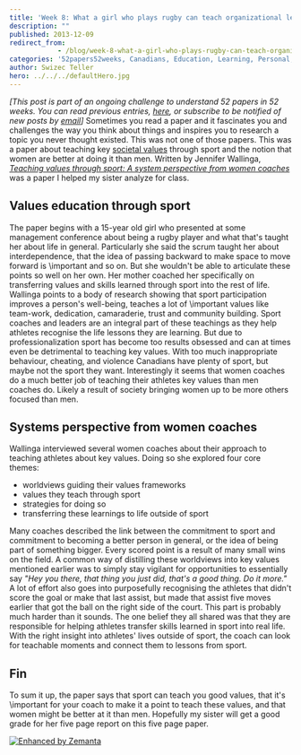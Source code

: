 ```yaml
---
title: 'Week 8: What a girl who plays rugby can teach organizational leaders'
description: ""
published: 2013-12-09
redirect_from: 
            - /blog/week-8-what-a-girl-who-plays-rugby-can-teach-organizational-leaders/swizec/6447
categories: '52papers52weeks, Canadians, Education, Learning, Personal, Sport, Sportsperson, Teacher'
author: Swizec Teller
hero: ../../../defaultHero.jpg
---
```

_\[This post is part of an ongoing challenge to understand 52 papers in 52 weeks. You can read previous entries, [here](http://swizec.com/blog/category/52-papers-in-52-weeks), or subscribe to be notified of new posts by [email](http://swiz.ec/52papers-list)]_ Sometimes you read a paper and it fascinates you and challenges the way you think about things and inspires you to research a topic you never thought existed. This was not one of those papers. This was a paper about teaching key [societal values](http://en.wikipedia.org/wiki/Value_%28personal_and_cultural%29 "Value (personal and cultural)") through sport and the notion that women are better at doing it than men. Written by Jennifer Wallinga, [_Teaching values through sport: A system perspective from women coaches_](https://docs.google.com/viewer?url=http%3A%2F%2Fwww.coach.ca%2Ffiles%2FCJWC_SEPT2012_EN.pdf) was a paper I helped my sister analyze for class.

## Values education through sport

The paper begins with a 15-year old girl who presented at some management conference about being a rugby player and what that's taught her about life in general. Particularly she said the scrum taught her about interdependence, that the idea of passing backward to make space to move forward is \\important and so on. But she wouldn't be able to articulate these points so well on her own. Her mother coached her specifically on transferring values and skills learned through sport into the rest of life. Wallinga points to a body of research showing that sport participation improves a person's well-being, teaches a lot of \\important values like team-work, dedication, camaraderie, trust and community building. Sport coaches and leaders are an integral part of these teachings as they help athletes recognise the life lessons they are learning. But due to professionalization sport has become too results obsessed and can at times even be detrimental to teaching key values. With too much inappropriate behaviour, cheating, and violence Canadians have plenty of sport, but maybe not the sport they want. Interestingly it seems that women coaches do a much better job of teaching their athletes key values than men coaches do. Likely a result of society bringing women up to be more others focused than men.

## Systems perspective from women coaches

Wallinga interviewed several women coaches about their approach to teaching athletes about key values. Doing so she explored four core themes:

- worldviews guiding their values frameworks
- values they teach through sport
- strategies for doing so
- transferring these learnings to life outside of sport

Many coaches described the link between the commitment to sport and commitment to becoming a better person in general, or the idea of being part of something bigger. Every scored point is a result of many small wins on the field. A common way of distilling these worldviews into key values mentioned earlier was to simply stay vigilant for opportunities to essentially say _"Hey you there, that thing you just did, that's a good thing. Do it more."_ A lot of effort also goes into purposefully recognising the athletes that didn't score the goal or make that last assist, but made that assist five moves earlier that got the ball on the right side of the court. This part is probably much harder than it sounds. The one belief they all shared was that they are responsible for helping athletes transfer skills learned in sport into real life. With the right insight into athletes' lives outside of sport, the coach can look for teachable moments and connect them to lessons from sport.

## Fin

To sum it up, the paper says that sport can teach you good values, that it's \\important for your coach to make it a point to teach these values, and that women might be better at it than men. Hopefully my sister will get a good grade for her five page report on this five page paper.

[![Enhanced by Zemanta](http://img.zemanta.com/zemified_e.png?x-id=43883ca9-dacb-4159-960b-f4ddb9512349)](http://www.zemanta.com/?px "Enhanced by Zemanta")